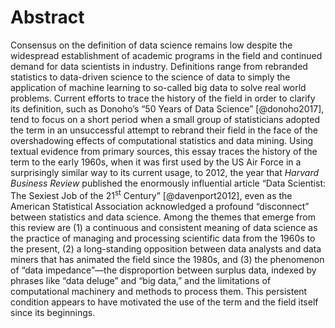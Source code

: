 # Abstract

Consensus on the definition of data science remains low despite the widespread establishment of academic programs in the field and continued demand for data scientists in industry. Definitions range from rebranded statistics to data-driven science to the science of data to simply the application of machine learning to so-called big data to solve real world problems. Current efforts to trace the history of the field in order to clarify its definition, such as Donoho's "50 Years of Data Science" [@donoho2017], tend to focus on a short period when a small group of statisticians adopted the term in an unsuccessful attempt to rebrand their field in the face of the overshadowing effects of computational statistics and data mining. Using textual evidence from primary sources, this essay traces the history of the term to the early 1960s, when it was first used by the US Air Force in a surprisingly similar way to its current usage, to 2012, the year that *Harvard Business Review* published the enormously influential article "Data Scientist: The Sexiest Job of the 21^st^ Century" [@davenport2012], even as the American Statistical Association acknowledged a profound "disconnect" between statistics and data science. Among the themes that emerge from this review are (1) a continuous and consistent meaning of data science as the practice of managing and processing scientific data from the 1960s to the present, (2) a long-standing opposition between data analysts and data miners that has animated the field since the 1980s, and (3) the phenomenon of "data impedance"---the disproportion between surplus data, indexed by phrases like "data deluge" and "big data," and the limitations of computational machinery and methods to process them. This persistent condition appears to have motivated the use of the term and the field itself since its beginnings.